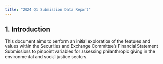 ```yaml
---
title: "2024 Q1 Submission Data Report"
---
```


## 1. Introduction

This document aims to perform an initial exploration of the features and values within the Securities and Exchange Committee's Financial Statement Submissions to pinpoint variables for assessing philanthropic giving in the environmental and social justice sectors.

